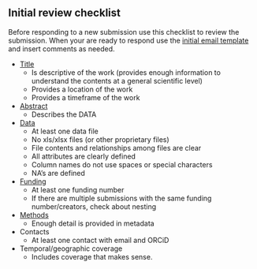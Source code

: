 ## Initial review checklist

Before responding to a new submission use this checklist to review the submission. When your are ready to respond use the [initial email template](#initial-email-template) and insert comments as needed.

- [Title](#poor-title)
    - Is descriptive of the work (provides enough information to understand the contents at a general scientific level)
    - Provides a location of the work
    - Provides a timeframe of the work
- [Abstract](#poor-abstract)
    - Describes the DATA
- [Data](#poor-data)
    - At least one data file
    - No xls/xlsx files (or other proprietary files)
    - File contents and relationships among files are clear
    - All attributes are clearly defined
    - Column names do not use spaces or special characters
    - NA's are defined
- [Funding](#poor-funding)
    - At least one funding number
    - If there are multiple submissions with the same funding number/creators, check about nesting
- [Methods](#poor-methods)
    - Enough detail is provided in metadata
- Contacts
    - At least one contact with email and ORCiD
- Temporal/geographic coverage
    - Includes coverage that makes sense.

